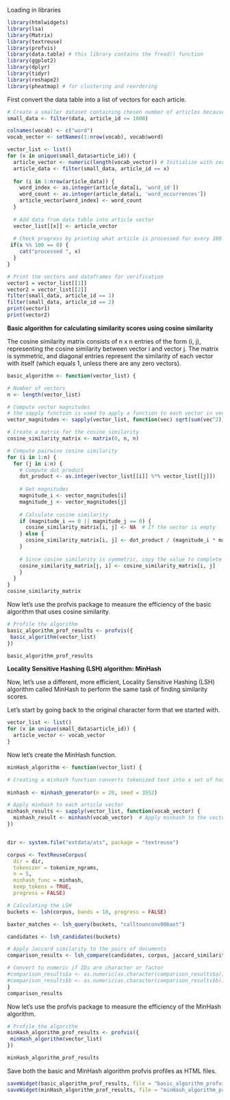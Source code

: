 Loading in libraries

```r
library(htmlwidgets)
library(lsa)
library(Matrix)
library(textreuse)
library(profvis)
library(data.table) # this library contains the fread() function
library(ggplot2)
library(dplyr)
library(tidyr)
library(reshape2)
library(pheatmap) # for clustering and reordering
```

First convert the data table into a list of vectors for each article.

```r
# Create a smaller dataset containing chosen number of articles because the dataset contains too many articles
small_data <- filter(data, article_id <= 1000)

colnames(vocab) <- c("word")
vocab_vector <- setNames(1:nrow(vocab), vocab$word)

vector_list <- list()
for (x in unique(small_data$article_id)) {
  article_vector <- numeric(length(vocab_vector)) # Initialize with zeros
  article_data <- filter(small_data, article_id == x)
  
  for (i in 1:nrow(article_data)) {
    word_index <- as.integer(article_data[i, 'word_id'])
    word_count <- as.integer(article_data[i, 'word_occurrences'])
    article_vector[word_index] <- word_count
  }
  
  # Add data from data table into article vector
  vector_list[[x]] <- article_vector
  
  # Check progress by printing what article is processed for every 100 articles (only applies when small_data contains over 100 articles)
 if(x %% 100 == 0) {
    cat("processed ", x)
  }
}

# Print the vectors and dataframes for verification
vector1 = vector_list[[1]]
vector2 = vector_list[[2]]
filter(small_data, article_id == 1)
filter(small_data, article_id == 2)
print(vector1)
print(vector2)
```

**Basic algorithm for calculating similarity scores using cosine similarity**

The cosine similarity matrix consists of n x n entries of the form (i, j), representing the cosine similarity between vector i and vector j. The matrix is symmetric, and diagonal entries represent the similarity of each vector with itself (which equals 1, unless there are any zero vectors).

```r
basic_algorithm <- function(vector_list) {

# Number of vectors
n <- length(vector_list)

# Compute vector magnitudes
# the sapply function is used to apply a function to each vector in vector_list
vector_magnitudes <- sapply(vector_list, function(vec) sqrt(sum(vec^2)))

# Create a matrix for the cosine similarity
cosine_similarity_matrix <- matrix(0, n, n)

# Compute pairwise cosine similarity
for (i in 1:n) {
  for (j in i:n) {
    # Compute dot product
    dot_product <- as.integer(vector_list[[i]] %*% vector_list[[j]])
    
    # Get magnitudes
    magnitude_i <- vector_magnitudes[i]
    magnitude_j <- vector_magnitudes[j]
    
    # Calculate cosine similarity
    if (magnitude_i == 0 || magnitude_j == 0) {
      cosine_similarity_matrix[i, j] <- NA  # If the vector is empty
    } else {
      cosine_similarity_matrix[i, j] <- dot_product / (magnitude_i * magnitude_j)
    }
    
    # Since cosine similarity is symmetric, copy the value to complete the rest of the matrix
    cosine_similarity_matrix[j, i] <- cosine_similarity_matrix[i, j]
    }
  }
}
cosine_similarity_matrix
```

Now let's use the profvis package to measure the efficiency of the basic algorithm that uses cosine similarity.

```r
# Profile the algorithm
basic_algorithm_prof_results <- profvis({
 basic_algorithm(vector_list)
})

basic_algorithm_prof_results
```

**Locality Sensitive Hashing (LSH) algorithm: MinHash**

Now, let's use a different, more efficient, Locality Sensitive Hashing (LSH) algorithm called MinHash to perform the same task of finding similarity scores.

Let's start by going back to the original character form that we started with.

```r
vector_list <- list()
for (x in unique(small_data$article_id)) {
  article_vector <- vocab_vector
}
```

Now let's create the MinHash function.

```r
minHash_algorithm <- function(vector_list) {

# Creating a minhash function converts tokenized text into a set of hash integers, and then selects the minimum value
  
minhash <- minhash_generator(n = 20, seed = 3552)

# Apply minhash to each article vector
minhash_results <- sapply(vector_list, function(vocab_vector) {
  minhash_result <- minhash(vocab_vector)  # Apply minhash to the vector
})


dir <- system.file("extdata/ats", package = "textreuse")

corpus <- TextReuseCorpus(
  dir = dir, 
  tokenizer = tokenize_ngrams, 
  n = 5, 
  minhash_func = minhash, 
  keep_tokens = TRUE, 
  progress = FALSE)

# Calculating the LSH
buckets <- lsh(corpus, bands = 10, progress = FALSE)

baxter_matches <- lsh_query(buckets, "calltounconv00baxt")

candidates <- lsh_candidates(buckets)

# Apply Jaccard similarity to the pairs of documents
comparison_results <- lsh_compare(candidates, corpus, jaccard_similarity, progress = FALSE)

# Convert to numeric if IDs are character or factor
#comparison_results$a <- as.numeric(as.character(comparison_results$a))
#comparison_results$b <- as.numeric(as.character(comparison_results$b))
}
comparison_results
```

Now let's use the profvis package to measure the efficiency of the MinHash algorithm.

```r
# Profile the algorithm
minHash_algorithm_prof_results <- profvis({
 minHash_algorithm(vector_list)
})

minHash_algorithm_prof_results
```

Save both the basic and MinHash algorithm profvis profiles as HTML files.

```r
saveWidget(basic_algorithm_prof_results, file = "basic_algorithm_profvis_profile.html")
saveWidget(minHash_algorithm_prof_results, file = "minHash_algorithm_profvis_profile.html")
```
